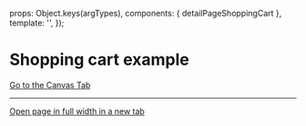 
<Meta of={DetailShoppingCartStories} />

  props: Object.keys(argTypes),
  components: { detailPageShoppingCart },
  template: '<detailPageShoppingCart />',
});

# Shopping cart example

<a href="?path=/story/pages-detail-shopping-cart--example">Go to the Canvas Tab</a>

***

<a href="?id=pages-detail-shopping-cart--example" target="_blank">Open page in full width in a new tab</a>

<Canvas>
  <Story of={DetailShoppingCartStories.Example} />
</Canvas>
